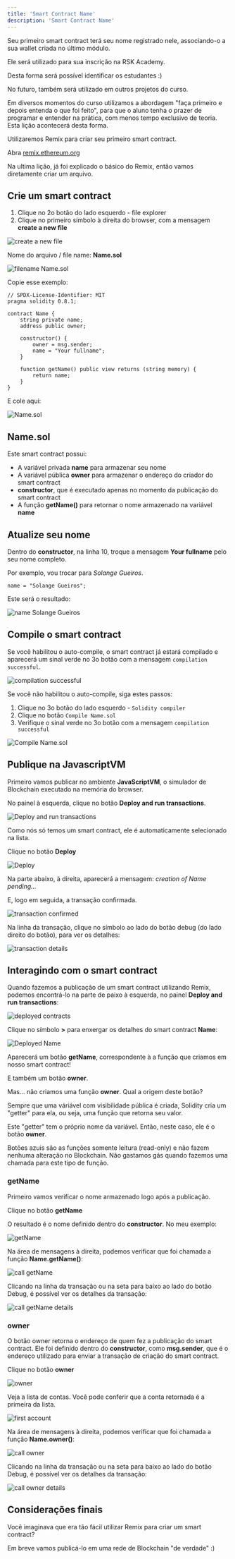 ---
title: 'Smart Contract Name'
description: 'Smart Contract Name'
---

Seu primeiro smart contract terá seu nome registrado nele,
associando-o a sua wallet criada no último módulo.

Ele será utilizado para sua inscrição na RSK Academy.

Desta forma será possível identificar os estudantes :)

No futuro, também será utilizado em outros projetos do curso.

Em diversos momentos do curso utilizamos a abordagem "faça primeiro e depois entenda o que foi feito",
para que o aluno tenha o prazer de programar e entender na prática, com menos tempo exclusivo de teoria.
Esta lição acontecerá desta forma.

Utilizaremos Remix para criar seu primeiro smart contract.

Abra [remix.ethereum.org](http://remix.ethereum.org/)

Na ultima lição, já foi explicado o básico do Remix, então vamos diretamente criar um arquivo.

## Crie um smart contract

1. Clique no 2o botão do lado esquerdo - file explorer
2. Clique no primeiro símbolo à direita do browser, com a mensagem **create a new file**

![create a new file](/img/courses/dev/02/smart-contract-name/image-01.png)

Nome do arquivo / file name: **Name.sol**

![filename Name.sol](/img/courses/dev/02/smart-contract-name/image-02.png)

Copie esse exemplo:

```solidity
// SPDX-License-Identifier: MIT
pragma solidity 0.8.1;

contract Name {
    string private name;
    address public owner;

    constructor() {
        owner = msg.sender;
        name = "Your fullname";
    }

    function getName() public view returns (string memory) {
        return name;
    }
}
```

E cole aqui:

![Name.sol](/img/courses/dev/02/smart-contract-name/image-03.png)

## Name.sol

Este smart contract possui:

- A variável privada **name** para armazenar seu nome
- A variável pública **owner** para armazenar o endereço do criador do smart contract
- **constructor**, que é executado apenas no momento da publicação do smart contract
- A função **getName()** para retornar o nome armazenado na variável **name**

## Atualize seu nome

Dentro do **constructor**, na linha 10, troque a mensagem **Your fullname** pelo seu nome completo.

Por exemplo, vou trocar para _Solange Gueiros_.

```solidity
name = "Solange Gueiros";
```

Este será o resultado:

![name Solange Gueiros](/img/courses/dev/02/smart-contract-name/image-04.png)

## Compile o smart contract

Se você habilitou o auto-compile,
o smart contract já estará compilado e
aparecerá um sinal verde no 3o botão com a mensagem `compilation successful`.

![compilation successful](/img/courses/dev/02/smart-contract-name/image-06.png)

Se você não habilitou o auto-compile, siga estes passos:

1. Clique no 3o botão do lado esquerdo - `Solidity compiler`
2. Clique no botão `Compile Name.sol`
3. Verifique o sinal verde no 3o botão com a mensagem `compilation successful`

![Compile Name.sol](/img/courses/dev/02/smart-contract-name/image-07.png)

## Publique na JavascriptVM

Primeiro vamos publicar no ambiente **JavaScriptVM**,
o simulador de Blockchain executado na memória do browser.

No painel à esquerda, clique no botão **Deploy and run transactions**.

![Deploy and run transactions](/img/courses/dev/02/smart-contract-name/image-08.png)

Como nós só temos um smart contract, ele é automaticamente selecionado na lista.

Clique no botão **Deploy**

![Deploy](/img/courses/dev/02/smart-contract-name/image-09.png)

Na parte abaixo, à direita, aparecerá a mensagem: _creation of Name pending..._

E, logo em seguida, a transação confirmada.

![transaction confirmed](/img/courses/dev/02/smart-contract-name/image-10.png)

Na linha da transação,
clique no símbolo ao lado do botão debug (do lado direito do botão),
para ver os detalhes:

![transaction details](/img/courses/dev/02/smart-contract-name/image-11.png)

## Interagindo com o smart contract

Quando fazemos a publicação de um smart contract utilizando Remix,
podemos encontrá-lo na parte de paixo à esquerda, no painel **Deploy and run transactions**:

![deployed contracts](/img/courses/dev/02/smart-contract-name/image-12.png)

Clique no símbolo **>** para enxergar os detalhes do smart contract **Name**:

![Deployed Name](/img/courses/dev/02/smart-contract-name/image-13.png)

Aparecerá um botão **getName**,
correspondente à a função que criamos em nosso smart contract!

E também um botão **owner**.

Mas... não criamos uma função **owner**.
Qual a origem deste botão?

Sempre que uma váriável com visibilidade pública é criada,
Solidity cria um "getter" para ela,
ou seja, uma função que retorna seu valor.

Este "getter" tem o próprio nome da variável.
Então, neste caso, ele é o botão **owner**.

Botões azuis são as funções somente leitura (read-only) e não fazem nenhuma alteração no Blockchain.
Não gastamos gás quando fazemos uma chamada para este tipo de função.

### getName

Primeiro vamos verificar o nome armazenado logo após a publicação.

Clique no botão **getName**

O resultado é o nome definido dentro do **constructor**.
No meu exemplo:

![getName](/img/courses/dev/02/smart-contract-name/image-14.png)

Na área de mensagens à direita,
podemos verificar que foi chamada a função **Name.getName()**:

![call getName](/img/courses/dev/02/smart-contract-name/image-15.png)

Clicando na linha da transação ou na seta para baixo ao lado do botão Debug,
é possível ver os detalhes da transação:

![call getName details](/img/courses/dev/02/smart-contract-name/image-16.png)

### owner

O botão owner retorna o endereço de quem fez a publicação do smart contract.
Ele foi definido dentro do **constructor**, como **msg.sender**,
que é o endereço utilizado para enviar a transação de criação do smart contract.

Clique no botão **owner**

![owner](/img/courses/dev/02/smart-contract-name/image-17.png)

Veja a lista de contas.
Você pode conferir que a conta retornada é a primeira da lista.

![first account](/img/courses/dev/02/smart-contract-name/image-20.png)

Na área de mensagens à direita,
podemos verificar que foi chamada a função **Name.owner()**:

![call owner](/img/courses/dev/02/smart-contract-name/image-18.png)

Clicando na linha da transação ou na seta para baixo ao lado do botão Debug,
é possível ver os detalhes da transação:

![call owner details](/img/courses/dev/02/smart-contract-name/image-19.png)

## Considerações finais

Você imaginava que era tão fácil utilizar Remix para criar um smart contract?

Em breve vamos publicá-lo em uma rede de Blockchain "de verdade"
:)
